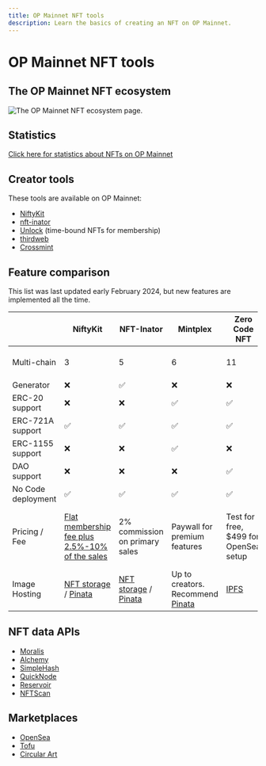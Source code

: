 ```yaml
---
title: OP Mainnet NFT tools
description: Learn the basics of creating an NFT on OP Mainnet.
---
```


# OP Mainnet NFT tools

## The OP Mainnet NFT ecosystem

![The OP Mainnet NFT ecosystem page.](/img/guides/app-developers/OP-NFT-Ecosystem.jpg)

## Statistics

[Click here for statistics about NFTs on OP Mainnet](https://dune.com/oplabspbc/optimism-nft-secondary-marketplaces)

## Creator tools

These tools are available on OP Mainnet:

*   [NiftyKit](https://niftykit.com/)
*   [nft-inator](https://nft-inator.com/)
*   [Unlock](https://unlock-protocol.com/) (time-bound NFTs for membership)
*   [thirdweb](https://thirdweb.com/?utm_source=opdocs\&utm_medium=docs)
*   [Crossmint](https://crossmint.com/?utm_source=backlinks\&utm_medium=docs\&utm_campaign=optimism)

## Feature comparison

<Info>
This list was last updated early February 2024, but new features are implemented all the time.
</Info>

|                    | NiftyKit                                                                   | NFT-Inator                                                                | Mintplex                                                      | Zero Code NFT                         | thirdweb                                                                                                            | Crossmint                                                                                                                                                                         |
| ------------------ | -------------------------------------------------------------------------- | ------------------------------------------------------------------------- | ------------------------------------------------------------- | ------------------------------------- | ------------------------------------------------------------------------------------------------------------------- | --------------------------------------------------------------------------------------------------------------------------------------------------------------------------------- |
| Multi-chain        | 3                                                                          | 5                                                                         | 6                                                             | 11                                    | 2500+ [(all EVM chains)](https://thirdweb.com/dashboard/infrastructure/rpc-edge?utm_source=opdocs\&utm_medium=docs) | 9                                                                                                                                                                                 |
| Generator          | ❌                                                                          | ✅                                                                         | ❌                                                             | ❌                                     | ❌                                                                                                                   | ❌                                                                                                                                                                                 |
| ERC-20   support   | ❌                                                                          | ❌                                                                         | ✅                                                             | ✅                                     | ✅                                                                                                                   | ❌                                                                                                                                                                                 |
| ERC-721A support   | ✅                                                                          | ✅                                                                         | ✅                                                             | ✅                                     | ✅                                                                                                                   | ✅                                                                                                                                                                                 |
| ERC-1155 support   | ❌                                                                          | ❌                                                                         | ✅                                                             | ❌                                     | ✅                                                                                                                   | ✅                                                                                                                                                                                 |
| DAO support        | ❌                                                                          | ❌                                                                         | ❌                                                             | ✅                                     | ✅                                                                                                                   | ❌                                                                                                                                                                                 |
| No Code deployment | ✅                                                                          | ✅                                                                         | ✅                                                             | ✅                                     | ✅                                                                                                                   | ✅                                                                                                                                                                                 |
| Pricing / Fee      | [Flat membership fee plus 2.5%-10% of the sales](https://app.niftykit.com) | 2% commission on primary sales                                            | Paywall for premium features                                  | Test for free, $499 for OpenSea setup | See the [pricing page](https://thirdweb.com/pricing) for more details                                               | [Mint API Pricing](https://docs.crossmint.com/docs/pricing?utm_source=backlinks\&utm_medium=docs\&utm_campaign=optimism). NFT Checkouts free for seller (Unlimited transactions). |
| Image Hosting      | [NFT storage](https://nft.storage/) / [Pinata](https://www.pinata.cloud/)  | [NFT storage](https://nft.storage/) / [Pinata](https://www.pinata.cloud/) | Up to creators. Recommend [Pinata](https://www.pinata.cloud/) | [IPFS](https://ipfs.tech/)            | [IPFS](https://ipfs.tech/)                                                                                          | [IPFS](https://ipfs.tech/) and [Arweave](https://www.arweave.org/).                                                                                                               |

## NFT data APIs

*   [Moralis](https://docs.moralis.io/web3-data-api/evm/reference/nft-api?utm_source=op-docs\&utm_medium=partner-docs)
*   [Alchemy](https://docs.alchemy.com/reference/nft-api-quickstart)
*   [SimpleHash](https://simplehash.com/)
*   [QuickNode](https://www.quicknode.com/nft-api)
*   [Reservoir](https://docs.reservoir.tools/reference/optimism)
*   [NFTScan](https://docs.nftscan.com/reference/evm/get-nfts-by-account)

## Marketplaces

*   [OpenSea](https://opensea.io/rankings?chain=optimism)
*   [Tofu](https://tofunft.com/optimism)
*   [Circular Art](https://www.circularart.xyz/)
